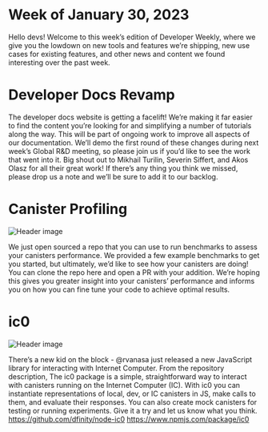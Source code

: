 # Week of January 30, 2023

<head>
  <meta property="og:image" content={require('../_assets/candlestick.png').default}/>
  <meta property="twitter:image" content={require('../_assets/candlestick.png').default}/>
</head>

Hello devs! Welcome to this week’s edition of Developer Weekly, where we give you the lowdown on new tools and features
we’re shipping, new use cases for existing features, and other news and content we found interesting over the past week.

# Developer Docs Revamp

The developer docs website is getting a facelift! We’re making it far easier to find the content you’re looking for and
simplifying a number of tutorials along the way. This will be part of ongoing work to improve all aspects of our
documentation.
We’ll demo the first round of these changes during next week’s Global R&D meeting, so please join us if you’d like to
see the work that went into it. Big shout out to Mikhail Turilin, Severin Siffert, and Akos Olasz for all their great
work!
If there’s any thing you think we missed, please drop us a note and we’ll be sure to add it to our backlog.

# Canister Profiling

![Header image](../_assets/candlestick.png)

We just open sourced a repo that you can use to run benchmarks to assess your canisters performance. We provided a few
example benchmarks to get you started, but ultimately, we’d like to see how your canisters are doing!
You can clone the repo here and open a PR with your addition. We’re hoping this gives you greater insight into your
canisters’ performance and informs you on how you can fine tune your code to achieve optimal results.

# ic0
![Header image](../_assets/balloons.png)

There’s a new kid on the block - @rvanasa just released a new JavaScript library for interacting with Internet Computer.
From the repository description,
The ic0 package is a simple, straightforward way to interact with canisters running on the Internet Computer (IC).
With ic0 you can instantiate representations of local, dev, or IC canisters in JS, make calls to them, and evaluate
their responses. You can also create mock canisters for testing or running experiments.
Give it a try and let us know what you think.
https://github.com/dfinity/node-ic0
https://www.npmjs.com/package/ic0
